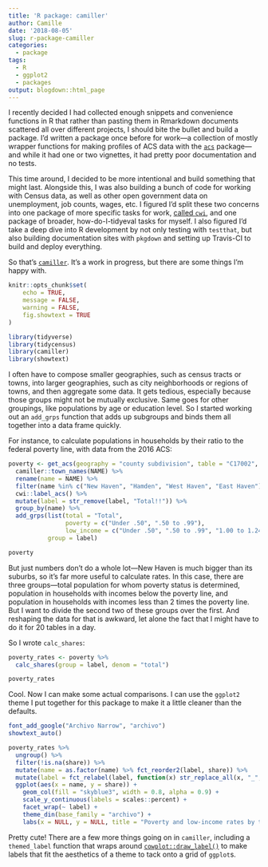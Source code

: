 ```yaml
---
title: 'R package: camiller'
author: Camille
date: '2018-08-05'
slug: r-package-camiller
categories:
  - package
tags:
  - R
  - ggplot2
  - packages
output: blogdown::html_page
---
```


I recently decided I had collected enough snippets and convenience functions in R that rather than pasting them in Rmarkdown documents scattered all over different projects, I should bite the bullet and build a package. I'd written a package once before for work—a collection of mostly wrapper functions for making profiles of ACS data with the [`acs`](https://cran.r-project.org/web/packages/acs/index.html) package—and while it had one or two vignettes, it had pretty poor documentation and no tests.

This time around, I decided to be more intentional and build something that might last. Alongside this, I was also building a bunch of code for working with Census data, as well as other open government data on unemployment, job counts, wages, etc. I figured I'd split these two concerns into one package of more specific tasks for work, [called `cwi`](https://github.com/CT-Data-Haven/cwi), and one package of broader, how-do-I-tidyeval tasks for myself. I also figured I'd take a deep dive into R development by not only testing with `testthat`, but also building documentation sites with `pkgdown` and setting up Travis-CI to build and deploy everything.

So that's [`camiller`](https://github.com/camille-s/camiller). It's a work in progress, but there are some things I'm happy with.

```r
knitr::opts_chunk$set(
	echo = TRUE,
	message = FALSE,
	warning = FALSE,
	fig.showtext = TRUE
)
```

```r
library(tidyverse)
library(tidycensus)
library(camiller)
library(showtext)
```

I often have to compose smaller geographies, such as census tracts or towns, into larger geographies, such as city neighborhoods or regions of towns, and then aggregate some data. It gets tedious, especially because those groups might not be mutually exclusive. Same goes for other groupings, like populations by age or education level. So I started working out an `add_grps` function that adds up subgroups and binds them all together into a data frame quickly.

For instance, to calculate populations in households by their ratio to the federal poverty line, with data from the 2016 ACS:

```r
poverty <- get_acs(geography = "county subdivision", table = "C17002", year = 2016, state = "09", county = "09") %>%
  camiller::town_names(NAME) %>%
  rename(name = NAME) %>%
  filter(name %in% c("New Haven", "Hamden", "West Haven", "East Haven")) %>%
  cwi::label_acs() %>%
  mutate(label = str_remove(label, "Total!!")) %>%
  group_by(name) %>%
  add_grps(list(total = "Total", 
                poverty = c("Under .50", ".50 to .99"), 
                low_income = c("Under .50", ".50 to .99", "1.00 to 1.24", "1.25 to 1.49", "1.50 to 1.84", "1.85 to 1.99")), 
           group = label)

poverty
```

But just numbers don't do a whole lot—New Haven is much bigger than its suburbs, so it's far more useful to calculate rates. In this case, there are three groups—total population for whom poverty status is determined, population in households with incomes below the poverty line, and population in households with incomes less than 2 times the poverty line. But I want to divide the second two of these groups over the first. And reshaping the data for that is awkward, let alone the fact that I might have to do it for 20 tables in a day.

So I wrote `calc_shares`:

```r
poverty_rates <- poverty %>%
  calc_shares(group = label, denom = "total")

poverty_rates
```

Cool. Now I can make some actual comparisons. I can use the `ggplot2` theme I put together for this package to make it a little cleaner than the defaults.

```r
font_add_google("Archivo Narrow", "archivo")
showtext_auto()

poverty_rates %>%
  ungroup() %>%
  filter(!is.na(share)) %>%
  mutate(name = as.factor(name) %>% fct_reorder2(label, share)) %>%
  mutate(label = fct_relabel(label, function(x) str_replace_all(x, "_", "-") %>% camiller::cap_first())) %>%
  ggplot(aes(x = name, y = share)) +
    geom_col(fill = "skyblue3", width = 0.8, alpha = 0.9) +
    scale_y_continuous(labels = scales::percent) +
    facet_wrap(~ label) +
    theme_din(base_family = "archivo") +
    labs(x = NULL, y = NULL, title = "Poverty and low-income rates by town", subtitle = "New Haven and Inner Ring suburbs, 2016", caption = "Source: US Census Bureau 2016 5-year estimates")
```

Pretty cute! There are a few more things going on in `camiller`, including a `themed_label` function that wraps around [`cowplot::draw_label()`](https://cran.r-project.org/web/packages/cowplot) to make labels that fit the aesthetics of a theme to tack onto a grid of `ggplot`s.